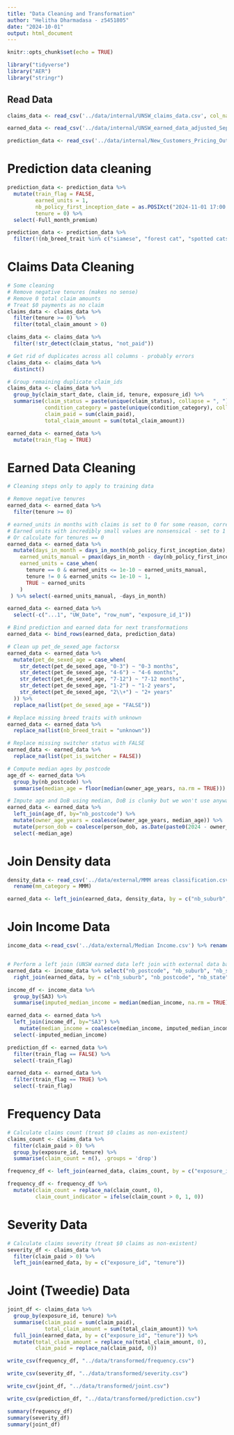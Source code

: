 ```yaml
---
title: "Data Cleaning and Transformation"
author: "Helitha Dharmadasa - z5451805"
date: "2024-10-01"
output: html_document
---
```


```r
knitr::opts_chunk$set(echo = TRUE)
```

```r
library("tidyverse")
library("AER")
library("stringr")
```

## Read Data

```r
claims_data <- read_csv('../data/internal/UNSW_claims_data.csv', col_names = TRUE)

earned_data <- read_csv('../data/internal/UNSW_earned_data_adjusted_Sep27.csv', col_names = TRUE)

prediction_data <- read_csv('../data/internal/New_Customers_Pricing_Output_File.csv', col_names = TRUE)
```
# Prediction data cleaning

```r
prediction_data <- prediction_data %>% 
  mutate(train_flag = FALSE,
         earned_units = 1,
         nb_policy_first_inception_date = as.POSIXct("2024-11-01 17:00:00"),
         tenure = 0) %>%
  select(-Full_month_premium)

prediction_data <- prediction_data %>%
  filter(!(nb_breed_trait %in% c("siamese", "forest cat", "spotted cats", "persian", "burmese")))
```

# Claims Data Cleaning

```r
# Some cleaning
# Remove negative tenures (makes no sense)
# Remove 0 total claim amounts
# Treat $0 payments as no claim
claims_data <- claims_data %>%
  filter(tenure >= 0) %>% 
  filter(total_claim_amount > 0)

claims_data <- claims_data %>%
  filter(!str_detect(claim_status, "not_paid"))

# Get rid of duplicates across all columns - probably errors
claims_data <- claims_data %>%
  distinct()

# Group remaining duplicate claim_ids
claims_data <- claims_data %>%
  group_by(claim_start_date, claim_id, tenure, exposure_id) %>%
  summarise(claim_status = paste(unique(claim_status), collapse = ", "),
            condition_category = paste(unique(condition_category), collapse = ", "),  
            claim_paid = sum(claim_paid),
            total_claim_amount = sum(total_claim_amount))

earned_data <- earned_data %>% 
  mutate(train_flag = TRUE) 
```

# Earned Data Cleaning

```r
# Cleaning steps only to apply to training data

# Remove negative tenures
earned_data <- earned_data %>%
  filter(tenure >= 0)

# earned_units in months with claims is set to 0 for some reason, correct this to 1.
# Earned units with incredibly small values are nonsensical - set to 1 for tenures >= 0
# Or calculate for tenures == 0
earned_data <- earned_data %>%
  mutate(days_in_month = days_in_month(nb_policy_first_inception_date),
    earned_units_manual = pmax(days_in_month - day(nb_policy_first_inception_date), 1) / days_in_month,
    earned_units = case_when(
      tenure == 0 & earned_units <= 1e-10 ~ earned_units_manual,
      tenure != 0 & earned_units <= 1e-10 ~ 1,
      TRUE ~ earned_units
    )
 ) %>% select(-earned_units_manual, -days_in_month)

earned_data <- earned_data %>% 
  select(-c("...1", "UW_Date", "row_num", "exposure_id_1"))
```


```r
# Bind prediction and earned data for next transformations
earned_data <- bind_rows(earned_data, prediction_data)
```


```r
# Clean up pet_de_sexed_age factorsx
earned_data <- earned_data %>%
  mutate(pet_de_sexed_age = case_when(
    str_detect(pet_de_sexed_age, "0-3") ~ "0-3 months",
    str_detect(pet_de_sexed_age, "4-6") ~ "4-6 months",
    str_detect(pet_de_sexed_age, "7-12") ~ "7-12 months",
    str_detect(pet_de_sexed_age, "1-2") ~ "1-2 years",
    str_detect(pet_de_sexed_age, "2\\+") ~ "2+ years"
  )) %>%
  replace_na(list(pet_de_sexed_age = "FALSE"))

# Replace missing breed traits with unknown
earned_data <- earned_data %>%
  replace_na(list(nb_breed_trait = "unknown"))

# Replace missing switcher status with FALSE
earned_data <- earned_data %>%
  replace_na(list(pet_is_switcher = FALSE))

# Compute median ages by postcode
age_df <- earned_data %>%
  group_by(nb_postcode) %>%
  summarise(median_age = floor(median(owner_age_years, na.rm = TRUE)))

# Impute age and DoB using median, DoB is clunky but we won't use anyway
earned_data <- earned_data %>%
  left_join(age_df, by="nb_postcode") %>%
  mutate(owner_age_years = coalesce(owner_age_years, median_age)) %>%
  mutate(person_dob = coalesce(person_dob, as.Date(paste0(2024 - owner_age_years, "-01-01")))) %>%
  select(-median_age)

```


# Join Density data
```r
density_data <- read_csv('../data/external/MMM areas classification.csv') %>%
  rename(mm_category = MMM)

earned_data <- left_join(earned_data, density_data, by = c("nb_suburb", "nb_postcode", "nb_state"))
```

# Join Income Data
```r
income_data <-read_csv('../data/external/Median Income.csv') %>% rename(median_income = `Median total income($)`)


# Perform a left join (UNSW earned data left join with external data based on postcode)
earned_data <- income_data %>% select("nb_postcode", "nb_suburb", "nb_state", "median_income") %>%
  right_join(earned_data, by = c("nb_suburb", "nb_postcode", "nb_state"))

income_df <- income_data %>%
  group_by(SA3) %>%
  summarise(imputed_median_income = median(median_income, na.rm = TRUE))

earned_data <- earned_data %>%
  left_join(income_df, by="SA3") %>%
    mutate(median_income = coalesce(median_income, imputed_median_income)) %>%
  select(-imputed_median_income)
```

```r
prediction_df <- earned_data %>%
  filter(train_flag == FALSE) %>%
  select(-train_flag)

earned_data <- earned_data %>%
  filter(train_flag == TRUE) %>%
  select(-train_flag)
```


# Frequency Data

```r
# Calculate claims count (treat $0 claims as non-existent)
claims_count <- claims_data %>% 
  filter(claim_paid > 0) %>%
  group_by(exposure_id, tenure) %>% 
  summarise(claim_count = n(), .groups = 'drop')

frequency_df <- left_join(earned_data, claims_count, by = c("exposure_id", "tenure"))

frequency_df <- frequency_df %>%
  mutate(claim_count = replace_na(claim_count, 0),
         claim_count_indicator = ifelse(claim_count > 0, 1, 0))
```

# Severity Data

```r
# Calculate claims severity (treat $0 claims as non-existent)
severity_df <- claims_data %>%
  filter(claim_paid > 0) %>%
  left_join(earned_data, by = c("exposure_id", "tenure"))
```


# Joint (Tweedie) Data

```r
joint_df <- claims_data %>% 
  group_by(exposure_id, tenure) %>%
  summarise(claim_paid = sum(claim_paid),
            total_claim_amount = sum(total_claim_amount)) %>% 
  full_join(earned_data, by = c("exposure_id", "tenure")) %>%
  mutate(total_claim_amount = replace_na(total_claim_amount, 0),
         claim_paid = replace_na(claim_paid, 0))
```

```r

write_csv(frequency_df, "../data/transformed/frequency.csv")

write_csv(severity_df, "../data/transformed/severity.csv")

write_csv(joint_df, "../data/transformed/joint.csv")

write_csv(prediction_df, "../data/transformed/prediction.csv")
```

```r
summary(frequency_df)
summary(severity_df)
summary(joint_df)
```



